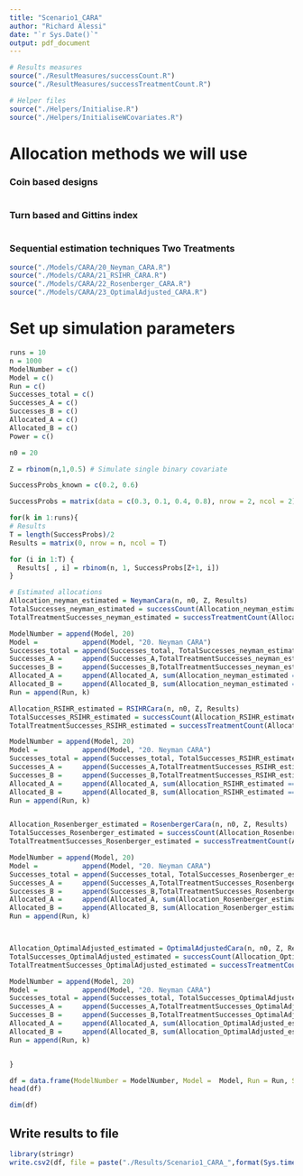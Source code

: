 ```yaml
---
title: "Scenario1_CARA"
author: "Richard Alessi"
date: "`r Sys.Date()`"
output: pdf_document
---
```


```r
# Results measures
source("./ResultMeasures/successCount.R")
source("./ResultMeasures/successTreatmentCount.R")

# Helper files
source("./Helpers/Initialise.R")
source("./Helpers/InitialiseWCovariates.R")
```

# Allocation methods we will use

### Coin based designs
```r


```


### Turn based and Gittins index
```r


```

### Sequential estimation techniques Two Treatments
```r
source("./Models/CARA/20_Neyman_CARA.R")
source("./Models/CARA/21_RSIHR_CARA.R")
source("./Models/CARA/22_Rosenberger_CARA.R")
source("./Models/CARA/23_OptimalAdjusted_CARA.R")
```


# Set up simulation parameters
```r
runs = 10
n = 1000
ModelNumber = c()
Model = c()
Run = c()
Successes_total = c()
Successes_A = c()
Successes_B = c()
Allocated_A = c()
Allocated_B = c()
Power = c()

n0 = 20

Z = rbinom(n,1,0.5) # Simulate single binary covariate

SuccessProbs_known = c(0.2, 0.6)

SuccessProbs = matrix(data = c(0.3, 0.1, 0.4, 0.8), nrow = 2, ncol = 2)
```


```r
for(k in 1:runs){
# Results
T = length(SuccessProbs)/2
Results = matrix(0, nrow = n, ncol = T)

for (i in 1:T) {
  Results[ , i] = rbinom(n, 1, SuccessProbs[Z+1, i]) 
}

# Estimated allocations
Allocation_neyman_estimated = NeymanCara(n, n0, Z, Results)
TotalSuccesses_neyman_estimated = successCount(Allocation_neyman_estimated, Results)
TotalTreatmentSuccesses_neyman_estimated = successTreatmentCount(Allocation_neyman_estimated, Results)

ModelNumber = append(Model, 20)
Model =           append(Model, "20. Neyman CARA")
Successes_total = append(Successes_total, TotalSuccesses_neyman_estimated)
Successes_A =     append(Successes_A,TotalTreatmentSuccesses_neyman_estimated[1])
Successes_B =     append(Successes_B,TotalTreatmentSuccesses_neyman_estimated[2])
Allocated_A =     append(Allocated_A, sum(Allocation_neyman_estimated == 1))
Allocated_B =     append(Allocated_B, sum(Allocation_neyman_estimated == 2))
Run = append(Run, k)

Allocation_RSIHR_estimated = RSIHRCara(n, n0, Z, Results)
TotalSuccesses_RSIHR_estimated = successCount(Allocation_RSIHR_estimated, Results)
TotalTreatmentSuccesses_RSIHR_estimated = successTreatmentCount(Allocation_RSIHR_estimated, Results)

ModelNumber = append(Model, 20)
Model =           append(Model, "20. Neyman CARA")
Successes_total = append(Successes_total, TotalSuccesses_RSIHR_estimated)
Successes_A =     append(Successes_A,TotalTreatmentSuccesses_RSIHR_estimated[1])
Successes_B =     append(Successes_B,TotalTreatmentSuccesses_RSIHR_estimated[2])
Allocated_A =     append(Allocated_A, sum(Allocation_RSIHR_estimated == 1))
Allocated_B =     append(Allocated_B, sum(Allocation_RSIHR_estimated == 2))
Run = append(Run, k)


Allocation_Rosenberger_estimated = RosenbergerCara(n, n0, Z, Results)
TotalSuccesses_Rosenberger_estimated = successCount(Allocation_Rosenberger_estimated, Results)
TotalTreatmentSuccesses_Rosenberger_estimated = successTreatmentCount(Allocation_Rosenberger_estimated, Results)

ModelNumber = append(Model, 20)
Model =           append(Model, "20. Neyman CARA")
Successes_total = append(Successes_total, TotalSuccesses_Rosenberger_estimated)
Successes_A =     append(Successes_A,TotalTreatmentSuccesses_Rosenberger_estimated[1])
Successes_B =     append(Successes_B,TotalTreatmentSuccesses_Rosenberger_estimated[2])
Allocated_A =     append(Allocated_A, sum(Allocation_Rosenberger_estimated == 1))
Allocated_B =     append(Allocated_B, sum(Allocation_Rosenberger_estimated == 2))
Run = append(Run, k)



Allocation_OptimalAdjusted_estimated = OptimalAdjustedCara(n, n0, Z, Results)
TotalSuccesses_OptimalAdjusted_estimated = successCount(Allocation_OptimalAdjusted_estimated, Results)
TotalTreatmentSuccesses_OptimalAdjusted_estimated = successTreatmentCount(Allocation_OptimalAdjusted_estimated, Results)

ModelNumber = append(Model, 20)
Model =           append(Model, "20. Neyman CARA")
Successes_total = append(Successes_total, TotalSuccesses_OptimalAdjusted_estimated)
Successes_A =     append(Successes_A,TotalTreatmentSuccesses_OptimalAdjusted_estimated[1])
Successes_B =     append(Successes_B,TotalTreatmentSuccesses_OptimalAdjusted_estimated[2])
Allocated_A =     append(Allocated_A, sum(Allocation_OptimalAdjusted_estimated == 1))
Allocated_B =     append(Allocated_B, sum(Allocation_OptimalAdjusted_estimated == 2))
Run = append(Run, k)


}
```


```r
df = data.frame(ModelNumber = ModelNumber, Model =  Model, Run = Run, Successes =  Successes_total, Successes_A =Successes_A, Successes_B = Successes_B, Allocated_A = Allocated_A, Allocated_B = Allocated_B)
head(df)
```

```r
dim(df)
```

## Write results to file
```r
library(stringr)
write.csv2(df, file = paste("./Results/Scenario1_CARA_",format(Sys.time(), "%Y%m%d"),".csv", sep = ""))
```




